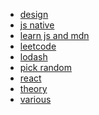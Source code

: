 
- [design](/design)
- [js native](/js-native)
- [learn js and mdn](/learn-js-and-mdn)
- [leetcode](/leetcode)
- [lodash](/lodash)
- [pick random](/pick-random)
- [react](/react)
- [theory](/theory)
- [various](/various)

